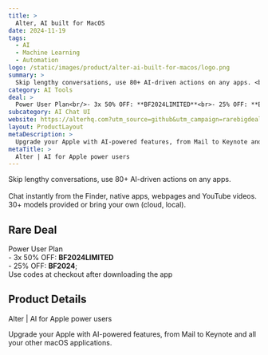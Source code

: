 ```yaml
---
title: >
  Alter, AI built for MacOS
date: 2024-11-19
tags:
  - AI
  - Machine Learning
  - Automation
logo: /static/images/product/alter-ai-built-for-macos/logo.png
summary: >
  Skip lengthy conversations, use 80+ AI-driven actions on any apps. <br><br>Chat instantly from the Finder, native apps, webpages and YouTube videos. 30+ models provided or bring your own (cloud, local).
category: AI Tools
deal: >
  Power User Plan<br/>- 3x 50% OFF: **BF2024LIMITED**<br>- 25% OFF: **BF2024**;<br/>Use codes at checkout after downloading the app
subcategory: AI Chat UI
website: https://alterhq.com?utm_source=github&utm_campaign=rarebigdeals&utm_content=blackfriday2024
layout: ProductLayout
metaDescription: >
  Upgrade your Apple with AI-powered features, from Mail to Keynote and all your other macOS applications.
metaTitle: >
  Alter | AI for Apple power users
---
```

Skip lengthy conversations, use 80+ AI-driven actions on any apps. <br><br>Chat instantly from the Finder, native apps, webpages and YouTube videos. 30+ models provided or bring your own (cloud, local).

## Rare Deal

Power User Plan<br/>- 3x 50% OFF: **BF2024LIMITED**<br>- 25% OFF: **BF2024**;<br/>Use codes at checkout after downloading the app
## Product Details
Alter | AI for Apple power users

Upgrade your Apple with AI-powered features, from Mail to Keynote and all your other macOS applications.
